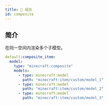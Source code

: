 ```yaml
---
title: 🧩 组合
id: composite
---
```



## 简介

<UrlCard
  url="https://zh.minecraft.wiki/w/物品模型映射#composite"
  title="🧩 组合"
/>

在同一空间内渲染多个子模型。

```yml
default:composite_item:
  model:
    type: "minecraft:composite"
    models:
      - type: minecraft:model
        path: "minecraft:item/custom/model_1"
      - type: minecraft:model
        path: "minecraft:item/custom/model_2"
      - type: minecraft:model
        path: "minecraft:item/custom/model_3"
```